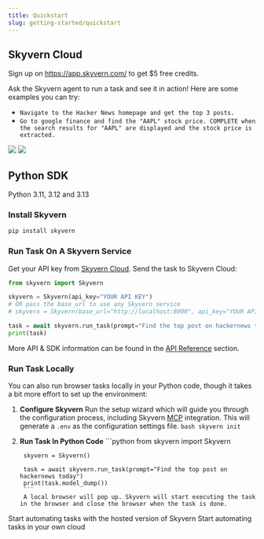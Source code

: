 ```yaml
---
title: Quickstart
slug: getting-started/quickstart
---
```


## Skyvern Cloud
Sign up on https://app.skyvern.com/ to get $5 free credits.

Ask the Skyvern agent to run a task and see it in action! Here are some examples you can try:
- `Navigate to the Hacker News homepage and get the top 3 posts.`
- `Go to google finance and find the "AAPL" stock price. COMPLETE when the search results for "AAPL" are displayed and the stock price is extracted.`

<img src="../images/quickstart/quickstart_prompt.png" />
<img src="../images/quickstart/quickstart_task_live.png" />

## Python SDK
<Tip title="Supported Python Versions" icon="fa-brands fa-python">
Python 3.11, 3.12 and 3.13
</Tip>

### Install Skyvern
```bash
pip install skyvern
```

### Run Task On A Skyvern Service
Get your API key from [Skyvern Cloud](https://app.skyvern.com/settings). Send the task to Skyvern Cloud:
```python
from skyvern import Skyvern

skyvern = Skyvern(api_key="YOUR API KEY")
# OR pass the base_url to use any Skyvern service
# skyvern = Skyvern(base_url="http://localhost:8000", api_key="YOUR API KEY")

task = await skyvern.run_task(prompt="Find the top post on hackernews today")
print(task)
```
More API & SDK information can be found in the [API Reference](/api-reference) section.

### Run Task Locally
You can also run browser tasks locally in your Python code, though it takes a bit more effort to set up the environment:

1. **Configure Skyvern** Run the setup wizard which will guide you through the configuration process, including Skyvern [MCP](/integrations/mcp) integration. This will generate a `.env` as the configuration settings file.
        ```bash
        skyvern init
        ```

2. **Run Task In Python Code**
        ```python
        from skyvern import Skyvern
        
        skyvern = Skyvern()
        
        task = await skyvern.run_task(prompt="Find the top post on hackernews today")
        print(task.model_dump())
        ```
        A local browser will pop up. Skyvern will start executing the task in the browser and close the browser when the task is done.

<CardGroup cols={2}>
  <Card
    title="Quickstart (Skyvern Cloud)"
    icon="cloud"
    href="https://app.skyvern.com"
  >
    Start automating tasks with the hosted version of Skyvern
  </Card>
  <Card
    title="Quickstart (Open Source)"
    icon="github"
    href="https://github.com/Skyvern-AI/Skyvern"
  >
    Start automating tasks in your own cloud
  </Card>
</CardGroup>
